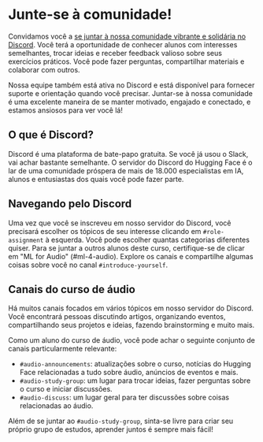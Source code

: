 # Junte-se à comunidade!

Convidamos você a [se juntar à nossa comunidade vibrante e solidária no Discord](http://hf.co/join/discord). Você terá a oportunidade de conhecer
alunos com interesses semelhantes, trocar ideias e receber feedback valioso sobre seus exercícios práticos. Você pode fazer perguntas,
compartilhar materiais e colaborar com outros.

Nossa equipe também está ativa no Discord e está disponível para fornecer suporte e orientação quando você precisar.
Juntar-se à nossa comunidade é uma excelente maneira de se manter motivado, engajado e conectado, e estamos ansiosos para
ver você lá!

## O que é Discord?

Discord é uma plataforma de bate-papo gratuita. Se você já usou o Slack, vai achar bastante semelhante. O servidor do Discord do Hugging Face
é o lar de uma comunidade próspera de mais de 18.000 especialistas em IA, alunos e entusiastas dos quais você pode fazer parte.

## Navegando pelo Discord

Uma vez que você se inscreveu em nosso servidor do Discord, você precisará escolher os tópicos de seu interesse clicando em `#role-assignment`
à esquerda. Você pode escolher quantas categorias diferentes quiser. Para se juntar a outros alunos deste curso, certifique-se de
clicar em "ML for Audio" (#ml-4-audio).
Explore os canais e compartilhe algumas coisas sobre você no canal `#introduce-yourself`.

## Canais do curso de áudio

Há muitos canais focados em vários tópicos em nosso servidor do Discord. Você encontrará pessoas discutindo artigos, organizando
eventos, compartilhando seus projetos e ideias, fazendo brainstorming e muito mais.

Como um aluno do curso de áudio, você pode achar o seguinte conjunto de canais particularmente relevante:

* `#audio-announcements`: atualizações sobre o curso, notícias do Hugging Face relacionadas a tudo sobre áudio, anúncios de eventos e mais.
* `#audio-study-group`: um lugar para trocar ideias, fazer perguntas sobre o curso e iniciar discussões.
* `#audio-discuss`: um lugar geral para ter discussões sobre coisas relacionadas ao áudio.

Além de se juntar ao `#audio-study-group`, sinta-se livre para criar seu próprio grupo de estudos, aprender juntos é sempre mais fácil!
